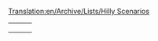 [[Translation:en/Archive/Lists/Hilly Scenarios]]
{{en/scenarios by relief}}

{|
|-
|style="border:none;background:white"|
{{en/Scenario/Islands}}

|style="border:none;background:white"|
{{en/Scenario/Echo}}

|style="border:none;background:white"|
{{en/Scenario/Water and Mountains}}

|-
|style="border:none;background:white"|
{{en/Scenario/Snowy Highlands}}

|style="border:none;background:white"|
{{en/Scenario/Iceland}}

|style="border:none;background:white"|
{{en/Scenario/Chatham Islands}}

|-
|style="border:none;background:white"|
{{en/Scenario/Arctic Industrial 2007}}

|style="border:none;background:white"|
{{en/Scenario/Malta}}

|style="border:none;background:white"|
{{en/Scenario/Elephant}}

|}